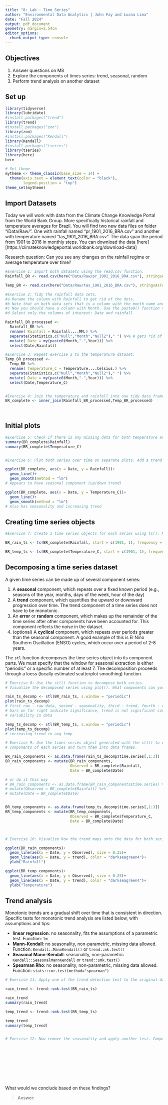 ```yaml
---
title: "8: Lab - Time Series"
author: "Environmental Data Analytics | John Fay and Luana Lima"
date: "Fall 2024"
output: pdf_document
geometry: margin=2.54cm
editor_options: 
  chunk_output_type: console
---
```


## Objectives
1. Answer questions on M8
2. Explore the components of times series: trend, seasonal, random
3. Perform trend analysis on another dataset

## Set up

```r

library(tidyverse)
library(lubridate)
#install.packages("trend")
library(trend)
#install.packages("zoo")
library(zoo)
#install.packages("Kendall")
library(Kendall)
#install.packages("tseries")
library(tseries)
library(here)
here

# Set theme
mytheme <- theme_classic(base_size = 14) +
  theme(axis.text = element_text(color = "black"), 
        legend.position = "top")
theme_set(mytheme)
```

## Import Datasets

Today we will work with data from the Climate Change Knowledge Portal from the World Bank Group. More specifically historical rainfall and temperature averages for Brazil. You will find two new data files on folder "/Data/Raw/". One with rainfall named "pr_1901_2016_BRA.csv" and another with temperature named "tas_1901_2016_BRA.csv". The data span the period from 1901 to 2016 in monthly steps. You can download the data [here][https://climateknowledgeportal.worldbank.org/download-data]

Research question: Can you see any changes on the rainfall regime or average temperature over time?

```r
#Exercise 1: Import both datasets using the read.csv function.
Rainfall_BR <- read.csv(here("Data/Raw/pr_1901_2016_BRA.csv"), stringsAsFactors = TRUE)

Temp_BR <- read.csv(here("Data/Raw/tas_1901_2016_BRA.csv"), stringsAsFactors = TRUE)

#Exercise 2: Tidy the rainfall data sets.
#a Rename the column with Rainfall to get rid of the dots.
#b Note that on both data sets that is a column with the month name and average. Convert it to a Month column by separating the string, i.e., month in one column and the word "Average" on another. Hint: use the separate() function in the pipe.
#c Now you should have a column with Month. Use the paste0() function to paste month and year together and create a date object.
#d Select only the columns of interest: Date and rainfall

Rainfall_BR_processed <-
  Rainfall_BR %>% 
  rename( Rainfall = Rainfall....MM.) %>% 
  separate(Statistics,c("Null","Month","Null2")," ") %>% # gets rid of spaces before/after month
  mutate( Date = my(paste0(Month,"-",Year))) %>% 
  select(Date,Rainfall)

#Exercise 3: Repeat exercise 2 to the temperature dataset.
Temp_BR_processed <-
  Temp_BR %>% 
  rename( Temperature_C = Temperature....Celsius.) %>% 
  separate(Statistics,c("Null","Month","Null2")," ") %>% 
  mutate( Date = my(paste0(Month,"-",Year))) %>% 
  select(Date,Temperature_C)  


#Exercise 4: Join the temperature and rainfall into one tidy data frame with 3 columns: Date, Rainfall and Temperature.
BR_complete <- inner_join(Rainfall_BR_processed,Temp_BR_processed)
  
           
```


## Initial plots

```r

#Exercise 5: Check if there is any missing data for both temperature and rainfall series.
summary(BR_complete$Rainfall)
summary(BR_complete$Temperature_C)


#Exercise 6: Plot both series over time on separate plots. Add a trend line using geom_smooth(). Can you say something about the trend just by visualizing the data?

ggplot(BR_complete, aes(x = Date, y = Rainfall))+
  geom_line()+
  geom_smooth(method = "lm")
# Appears to have seasonal component (up/down trend)

ggplot(BR_complete, aes(x = Date, y = Temperature_C))+
  geom_line()+
  geom_smooth(method = "lm")
# Also has seasonality and increasing trend

```

## Creating time series objects

```r
#Exercise 7: Create a time series objects for each series using ts(). Make sure you specify the starting point and frequency.

BR_rain_ts <- ts(BR_complete$Rainfall, start = c(1901, 1), frequency = 12)

BR_temp_ts <- ts(BR_complete$Temperature_C, start = c(1901, 1), frequency = 12)

```


## Decomposing a time series dataset

A given time series can be made up of several component series: 

1. A **seasonal** component, which repeats over a fixed known period (e.g., seasons of the year, months, days of the week, hour of the day)
2. A **trend** component, which quantifies the upward or downward progression over time. The trend component of a time series does not have to be monotonic.
3. An **error** or **random** component, which makes up the remainder of the time series after other components have been accounted for. This component reflects the noise in the dataset. 
4. (optional) A **cyclical** component, which repeats over periods greater than the seasonal component. A good example of this is El Niño Southern Oscillation (ENSO) cycles, which occur over a period of 2-8 years.


The `stl` function decomposes the time series object into its component parts. We must specify that the window for seasonal extraction is either "periodic" or a specific number of at least 7. The decomposition proceeds through a loess (locally estimated scatterplot smoothing) function.

```r

# Exercise 8: Use the stl() function to decompose both series. 
# Visualize the decomposed series using plot(). What components can you identify?

rain_ts_decomp <- stl(BR_rain_ts, s.window = "periodic")
plot(rain_ts_decomp)
# first row - raw data, second - seasonality, third - trend, fourth - remainder
# bars on far right indicate significance, trend is not significant contributer to
# variability in data

temp_ts_decomp <- stl(BR_temp_ts, s.window = "periodic")
plot(temp_ts_decomp)
# increasing trend in avg temp

# Exercise 9: Use the times series object generated with the stl() to extract the 
# components of each series and turn them into data frames.

BR_rain_components <- as.data.frame(rain_ts_decomp$time.series[,1:3])
BR_rain_components <- mutate(BR_rain_components,
                             Observed = BR_complete$Rainfall,
                             Date = BR_complete$Date)

# or do it this way
# BR_rain_components <- as.data.frame(BR_rain_components$time.series) %>% 
# mutate(Observed = BR_complete$Rainfall) %>% 
# mutate(Date = BR_complete$Date)


BR_temp_components <- as.data.frame(temp_ts_decomp$time.series[,1:3])
BR_temp_components <- mutate(BR_temp_components,
                             Observed = BR_complete$Temperature_C,
                             Date = BR_complete$Date)



# Exercise 10: Visualize how the trend maps onto the data for both series

ggplot(BR_rain_components)+
  geom_line(aes(x = Date, y = Observed), size = 0.25)+
  geom_line(aes(x = Date, y = trend), color = "darkseagreen4")+
  ylab("Rainfall")

ggplot(BR_temp_components)+
  geom_line(aes(x = Date, y = Observed), size = 0.25)+
  geom_line(aes(x = Date, y = trend), color = "darkseagreen4")+
  ylab("Temperature")


```


## Trend analysis

Monotonic trends are a gradual shift over time that is consistent in direction. Specific tests for monotonic trend analysis are listed below, with assumptions and tips: 

* **linear regression**: no seasonality, fits the assumptions of a parametric test. Function: `lm`
* **Mann-Kendall**: no seasonality, non-parametric, missing data allowed. Function: `Kendall::MannKendall()` or `trend::mk.test()`
* **Seasonal Mann-Kendall**: seasonality, non-parametric `Kendall::SeasonalMannKendall` or `trend::smk.test()`
* **Spearman Rho**: no seasonality, non-parametric, missing data allowed. Function: `stats::cor.test(method="spearman")`


```r

# Exercise 11: Apply one of the trend detection test to the original data set. Remember that the data has seasonal component, which test can be applied in this case?

rain_trend <- trend::smk.test(BR_rain_ts)

rain_trend
summary(rain_trend)

temp_trend <- trend::smk.test(BR_temp_ts)

temp_trend
summary(temp_trend)


# Exercise 12: Now remove the seasonality and apply another test. Compare the results with what you obtained on Exercise 9.











```

What would we conclude based on these findings? 

> Answer:


